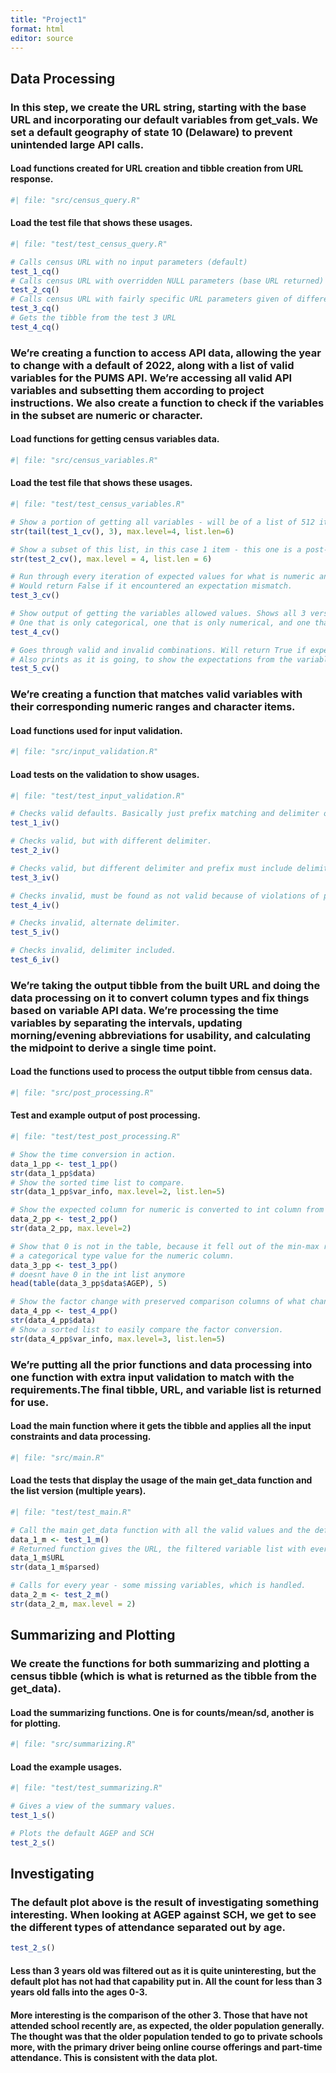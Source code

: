 ```yaml
---
title: "Project1"
format: html
editor: source
---
```


## Data Processing

### In this step, we create the URL string, starting with the base URL and incorporating our default variables from get_vals. We set a default geography of state 10 (Delaware) to prevent unintended large API calls.

#### Load functions created for URL creation and tibble creation from URL response.
```r
#| file: "src/census_query.R"
```

#### Load the test file that shows these usages.
```r
#| file: "test/test_census_query.R"
```


```r
# Calls census URL with no input parameters (default)
test_1_cq()
# Calls census URL with overridden NULL parameters (base URL returned)
test_2_cq()
# Calls census URL with fairly specific URL parameters given of different forms
test_3_cq()
# Gets the tibble from the test 3 URL
test_4_cq()
```

### We're creating a function to access API data, allowing the year to change with a default of 2022, along with a list of valid variables for the PUMS API. We're accessing all valid API variables and subsetting them according to project instructions. We also create a function to check if the variables in the subset are numeric or character.

#### Load functions for getting census variables data.
```r
#| file: "src/census_variables.R"
```

#### Load the test file that shows these usages.
```r
#| file: "test/test_census_variables.R"
```

```r
# Show a portion of getting all variables - will be of a list of 512 items
str(tail(test_1_cv(), 3), max.level=4, list.len=6)

# Show a subset of this list, in this case 1 item - this one is a post-filter of the full 512.
str(test_2_cv(), max.level = 4, list.len = 6)

# Run through every iteration of expected values for what is numeric and what is categorical.
# Would return False if it encountered an expectation mismatch.
test_3_cv()

# Show output of getting the variables allowed values. Shows all 3 versions.
# One that is only categorical, one that is only numerical, and one that is mixed.
test_4_cv()

# Goes through valid and invalid combinations. Will return True if expectation matches.
# Also prints as it is going, to show the expectations from the variable list to what is being tested.
test_5_cv()
```

### We're creating a function that matches valid variables with their corresponding numeric ranges and character items. 

#### Load functions used for input validation.
```r
#| file: "src/input_validation.R"
```

#### Load tests on the validation to show usages.
```r
#| file: "test/test_input_validation.R"
```

```r
# Checks valid defaults. Basically just prefix matching and delimiter of `=`
test_1_iv()

# Checks valid, but with different delimiter.
test_2_iv()

# Checks valid, but different delimiter and prefix must include delimiter.
test_3_iv()

# Checks invalid, must be found as not valid because of violations of prefix.
test_4_iv()

# Checks invalid, alternate delimiter.
test_5_iv()

# Checks invalid, delimiter included.
test_6_iv()
```


### We're taking the output tibble from the built URL and doing the data processing on it to convert column types and fix things based on variable API data. We're processing the time variables by separating the intervals, updating morning/evening abbreviations for usability, and calculating the midpoint to derive a single time point.

#### Load the functions used to process the output tibble from census data.
```r
#| file: "src/post_processing.R"
```

#### Test and example output of post processing.
```r
#| file: "test/test_post_processing.R"
```

```r
# Show the time conversion in action.
data_1_pp <- test_1_pp()
str(data_1_pp$data)
# Show the sorted time list to compare.
str(data_1_pp$var_info, max.level=2, list.len=5)

# Show the expected column for numeric is converted to int column from character.
data_2_pp <- test_2_pp()
str(data_2_pp, max.level=2)

# Show that 0 is not in the table, because it fell out of the min-max range and was in the item section as
# a categorical type value for the numeric column.
data_3_pp <- test_3_pp()
# doesnt have 0 in the int list anymore
head(table(data_3_pp$data$AGEP), 5)

# Show the factor change with preserved comparison columns of what changed.
data_4_pp <- test_4_pp()
str(data_4_pp$data)
# Show a sorted list to easily compare the factor conversion.
str(data_4_pp$var_info, max.level=3, list.len=5)
```


### We're putting all the prior functions and data processing into one function with extra input validation to match with the requirements.The final tibble, URL, and variable list is returned for use.

#### Load the main function where it gets the tibble and applies all the input constraints and data processing.
```r
#| file: "src/main.R"
```

#### Load the tests that display the usage of the main get_data function and the list version (multiple years).
```r
#| file: "test/test_main.R"
```

```r
# Call the main get_data function with all the valid values and the default state:10.
data_1_m <- test_1_m()
# Returned function gives the URL, the filtered variable list with everything provided, and the tibble.
data_1_m$URL
str(data_1_m$parsed)

# Calls for every year - some missing variables, which is handled.
data_2_m <- test_2_m()
str(data_2_m, max.level = 2)
```

## Summarizing and Plotting

### We create the functions for both summarizing and plotting a census tibble (which is what is returned as the tibble from the get_data).

#### Load the summarizing functions. One is for counts/mean/sd, another is for plotting.
```r
#| file: "src/summarizing.R"
```

#### Load the example usages.
```r
#| file: "test/test_summarizing.R"
```

```r
# Gives a view of the summary values.
test_1_s()

# Plots the default AGEP and SCH
test_2_s()
```

## Investigating

### The default plot above is the result of investigating something interesting. When looking at AGEP against SCH, we get to see the different types of attendance separated out by age.

```r
test_2_s()
```


#### Less than 3 years old was filtered out as it is quite uninteresting, but the default plot has not had that capability put in. All the count for less than 3 years old falls into the ages 0-3.

#### More interesting is the comparison of the other 3. Those that have not attended school recently are, as expected, the older population generally. The thought was that the older population tended to go to private schools more, with the primary driver being online course offerings and part-time attendance. This is consistent with the data plot.
